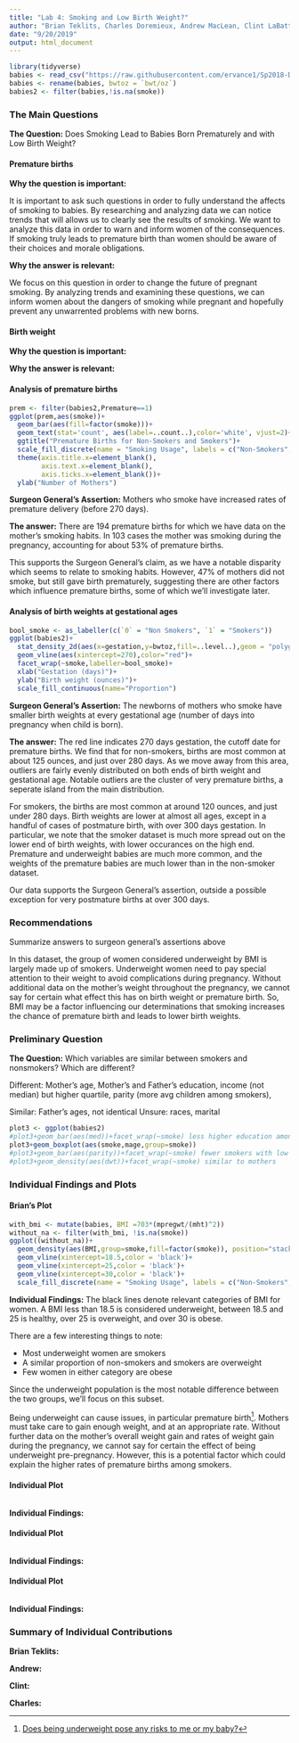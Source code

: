 ---
title: "Lab 4: Smoking and Low Birth Weight?"
author: "Brian Teklits, Charles Doremieux, Andrew MacLean, Clint LaBattaglia"             
date: "9/20/2019"
output: html_document
---
```{r setup,include=FALSE}
library(tidyverse)
babies <- read_csv("https://raw.githubusercontent.com/ervance1/Sp2018-Data-Science-repo/master/babies2a.dat")
babies <- rename(babies, bwtoz = `bwt/oz`)
babies2 <- filter(babies,!is.na(smoke))
```

### The Main Questions

**The Question:** Does Smoking Lead to Babies Born Prematurely and with Low Birth Weight?

#### Premature births

**Why the question is important:** 

  It is important to ask such questions in order to fully understand the affects of smoking to babies. By researching and analyzing data we can notice trends that will allows us to clearly see the results of smoking. We want to analyze this data in order to warn and inform women of the consequences. If smoking truly leads to premature birth than women should be aware of their choices and morale obligations. 

**Why the answer is relevant:**

  We focus on this question in order to change the future of pregnant smoking. By analyzing trends and examining these questions, we can inform women about the dangers of smoking while pregnant and hopefully prevent any unwarrented problems with new borns.
  
#### Birth weight

**Why the question is important:** 

**Why the answer is relevant:**

#### Analysis of premature births

```{r Team Plot1,echo=TRUE, warning=FALSE}
prem <- filter(babies2,Premature==1)
ggplot(prem,aes(smoke))+
  geom_bar(aes(fill=factor(smoke)))+
  geom_text(stat='count', aes(label=..count..),color='white', vjust=2)+
  ggtitle("Premature Births for Non-Smokers and Smokers")+
  scale_fill_discrete(name = "Smoking Usage", labels = c("Non-Smokers", "Smokers"))+
  theme(axis.title.x=element_blank(),
        axis.text.x=element_blank(),
        axis.ticks.x=element_blank())+
  ylab("Number of Mothers")
```

**Surgeon General's Assertion:** Mothers who smoke have increased rates of premature delivery (before 270 days).

**The answer:** There are 194 premature births for which we have data on the mother's smoking habits. In 103 cases the mother was smoking during the pregnancy, accounting for about 53% of premature births.

This supports the Surgeon General's claim, as we have a notable disparity which seems to relate to smoking habits. However, 47% of mothers did not smoke, but still gave birth prematurely, suggesting there are other factors which influence premature births, some of which we'll investigate later.

#### Analysis of birth weights at gestational ages

```{r Team Plot2,echo=TRUE, warning=FALSE}
bool_smoke <- as_labeller(c(`0` = "Non Smokers", `1` = "Smokers"))
ggplot(babies2)+
  stat_density_2d(aes(x=gestation,y=bwtoz,fill=..level..),geom = "polygon")+
  geom_vline(aes(xintercept=270),color="red")+
  facet_wrap(~smoke,labeller=bool_smoke)+
  xlab("Gestation (days)")+
  ylab("Birth weight (ounces)")+
  scale_fill_continuous(name="Proportion")
```

**Surgeon General's Assertion:** The newborns of mothers who smoke have smaller birth weights at every gestational age (number of days into pregnancy when child is born).

**The answer:** The red line indicates 270 days gestation, the cutoff date for premature births. We find that for non-smokers, births are most common at about 125 ounces, and just over 280 days. As we move away from this area, outliers are fairly evenly distributed on both ends of birth weight and gestational age. Notable outliers are the cluster of very premature births, a seperate island from the main distribution.

For smokers, the births are most common at around 120 ounces, and just under 280 days. Birth weights are lower at almost all ages, except in a handful of cases of postmature birth, with over 300 days gestation. In particular, we note that the smoker dataset is much more spread out on the lower end of birth weights, with lower occurances on the high end. Premature and underweight babies are much more common, and the weights of the premature babies are much lower than in the non-smoker dataset.

Our data supports the Surgeon General's assertion, outside a possible exception for very postmature births at over 300 days.

### Recommendations 

Summarize answers to surgeon general's assertions above

In this dataset, the group of women considered underweight by BMI is largely made up of smokers. Underweight women need to pay special attention to their weight to avoid complications during pregnancy. Without additional data on the mother's weight throughout the pregnancy, we cannot say for certain what effect this has on birth weight or premature birth. So, BMI may be a factor influencing our determinations that smoking increases the chance of premature birth and leads to lower birth weights.

### Preliminary Question

**The Question:** Which variables are similar between smokers and nonsmokers? Which are different?

Different: Mother's age, Mother's and Father's education, income (not median) but higher quartile, parity (more avg children among smokers), 

Similar: Father's ages, not identical
Unsure: races, marital

```{r Team Plot3,echo=TRUE, warning=FALSE}
plot3 <- ggplot(babies2)
#plot3+geom_bar(aes(med))+facet_wrap(~smoke) less higher education among smokers also plot3+geom_bar(aes(ded))+facet_wrap(~smoke)
plot3+geom_boxplot(aes(smoke,mage,group=smoke)) 
#plot3+geom_bar(aes(parity))+facet_wrap(~smoke) fewer smokers with low num of pregnancies
#plot3+geom_density(aes(dwt))+facet_wrap(~smoke) similar to mothers
```


### Individual Findings and Plots

#### Brian's Plot

```{r Brian, echo=TRUE, warning=FALSE}
with_bmi <- mutate(babies, BMI =703*(mpregwt/(mht)^2))
without_na <- filter(with_bmi, !is.na(smoke))
ggplot((without_na))+
  geom_density(aes(BMI,group=smoke,fill=factor(smoke)), position="stack")+
  geom_vline(xintercept=18.5,color = 'black')+
  geom_vline(xintercept=25,color = 'black')+
  geom_vline(xintercept=30,color = 'black')+
  scale_fill_discrete(name = "Smoking Usage", labels = c("Non-Smokers", "Smokers"))
```

**Individual Findings:** The black lines denote relevant categories of BMI for women. A BMI less than 18.5 is considered underweight, between 18.5 and 25 is healthy, over 25 is overweight, and over 30 is obese. 

There are a few interesting things to note:

* Most underweight women are smokers
* A similar proportion of non-smokers and smokers are overweight
* Few women in either category are obese

Since the underweight population is the most notable difference between the two groups, we'll focus on this subset.

Being underweight can cause issues, in particular premature birth[^1]. Mothers must take care to gain enough weight, and at an appropriate rate. Without further data on the mother's overall weight gain and rates of weight gain during the pregnancy, we cannot say for certain the effect of being underweight pre-pregnancy. However, this is a potential factor which could explain the higher rates of premature births among smokers.

[^1]:[Does being underweight pose any risks to me or my baby?](https://americanpregnancy.org/pregnancy-health/eating-for-two/)

#### Individual Plot

```{r  echo=TRUE, warning=FALSE}


```

**Individual Findings:**

#### Individual Plot

```{r  echo=TRUE, warning=FALSE}


```

**Individual Findings:**

#### Individual Plot

```{r  echo=TRUE, warning=FALSE}


```

**Individual Findings:**
 
### Summary of Individual Contributions
<!--Note what non default aesthetics and layers used--> 
**Brian Teklits:** 

**Andrew:** 

**Clint:** 

**Charles:** 
